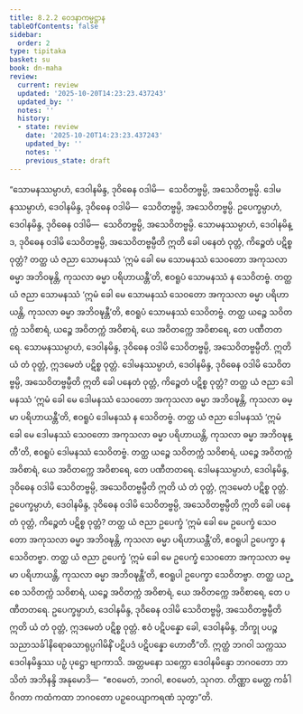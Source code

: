 ```yaml
---
title: 8.2.2 ဝေဒနာကမ္မဋ္ဌာန
tableOfContents: false
sidebar:
  order: 2
type: tipitaka
basket: su
book: dn-maha
review:
  current: review
  updated: '2025-10-20T14:23:23.437243'
  updated_by: ''
  notes: ''
  history:
  - state: review
    date: '2025-10-20T14:23:23.437243'
    updated_by: ''
    notes: ''
    previous_state: draft
---
```



<DynamicBreadcrumb />


<ReviewStatus review={frontmatter.review} showDetails={true} />

<HypothesisAnnotation frontmatter={frontmatter} />

<Division number="359" book="dn-maha" e="ch" v="7" p="221">

<Paragraph number="884" book="dn-maha">
“သောမနဿမ္ပာဟံ, ဒေဝါနမိန္ဒ, ဒုဝိဓေန ဝဒါမိ—  သေဝိတဗ္ဗမ္ပိ, အသေဝိတဗ္ဗမ္ပိ. ဒေါမနဿမ္ပာဟံ, ဒေဝါနမိန္ဒ, ဒုဝိဓေန ဝဒါမိ—  သေဝိတဗ္ဗမ္ပိ, အသေဝိတဗ္ဗမ္ပိ. ဥပေက္ခမ္ပာဟံ, ဒေဝါနမိန္ဒ, ဒုဝိဓေန ဝဒါမိ—  သေဝိတဗ္ဗမ္ပိ, အသေဝိတဗ္ဗမ္ပိ.
</Paragraph>

</Division>
<Division number="360" book="dn-maha" e="ch" v="7" p="221">

<Paragraph number="885" book="dn-maha">
သောမနဿမ္ပာဟံ, ဒေဝါနမိန္ဒ, ဒုဝိဓေန ဝဒါမိ သေဝိတဗ္ဗမ္ပိ, အသေဝိတဗ္ဗမ္ပီတိ ဣတိ ခေါ ပနေတံ ဝုတ္တံ, ကိဉ္စေတံ ပဋိစ္စ ဝုတ္တံ? တတ္ထ ယံ ဇညာ သောမနဿံ ‘ဣမံ ခေါ မေ သောမနဿံ သေဝတော အကုသလာ ဓမ္မာ အဘိဝဍ္ဎန္တိ, ကုသလာ ဓမ္မာ ပရိဟာယန္တီ’တိ, ဧဝရူပံ သောမနဿံ န သေဝိတဗ္ဗံ. တတ္ထ ယံ ဇညာ သောမနဿံ ‘ဣမံ ခေါ မေ သောမနဿံ သေဝတော အကုသလာ ဓမ္မာ ပရိဟာယန္တိ, ကုသလာ ဓမ္မာ အဘိဝဍ္ဎန္တီ’တိ, ဧဝရူပံ သောမနဿံ သေဝိတဗ္ဗံ. တတ္ထ ယဉ္စေ သဝိတက္ကံ သဝိစာရံ, ယဉ္စေ အဝိတက္ကံ အဝိစာရံ, ယေ အဝိတက္ကေ အဝိစာရေ, တေ ပဏီတတရေ. သောမနဿမ္ပာဟံ, ဒေဝါနမိန္ဒ, ဒုဝိဓေန ဝဒါမိ သေဝိတဗ္ဗမ္ပိ, အသေဝိတဗ္ဗမ္ပီတိ. ဣတိ ယံ တံ ဝုတ္တံ, ဣဒမေတံ ပဋိစ္စ ဝုတ္တံ.
</Paragraph>

</Division>
<Division number="361" book="dn-maha" e="ch" v="7" p="222">

<Paragraph number="886" book="dn-maha">
ဒေါမနဿမ္ပာဟံ, ဒေဝါနမိန္ဒ, ဒုဝိဓေန ဝဒါမိ သေဝိတဗ္ဗမ္ပိ, အသေဝိတဗ္ဗမ္ပီတိ ဣတိ ခေါ ပနေတံ ဝုတ္တံ, ကိဉ္စေတံ ပဋိစ္စ ဝုတ္တံ? တတ္ထ ယံ ဇညာ ဒေါမနဿံ ‘ဣမံ ခေါ မေ ဒေါမနဿံ သေဝတော အကုသလာ ဓမ္မာ အဘိဝဍ္ဎန္တိ, ကုသလာ ဓမ္မာ ပရိဟာယန္တီ’တိ, ဧဝရူပံ ဒေါမနဿံ န သေဝိတဗ္ဗံ. တတ္ထ ယံ ဇညာ ဒေါမနဿံ ‘ဣမံ ခေါ မေ ဒေါမနဿံ သေဝတော အကုသလာ ဓမ္မာ ပရိဟာယန္တိ, ကုသလာ ဓမ္မာ အဘိဝဍ္ဎန္တီ’တိ, ဧဝရူပံ ဒေါမနဿံ သေဝိတဗ္ဗံ. တတ္ထ ယဉ္စေ သဝိတက္ကံ သဝိစာရံ, ယဉ္စေ အဝိတက္ကံ အဝိစာရံ, ယေ အဝိတက္ကေ အဝိစာရေ, တေ ပဏီတတရေ. ဒေါမနဿမ္ပာဟံ, ဒေဝါနမိန္ဒ, ဒုဝိဓေန ဝဒါမိ သေဝိတဗ္ဗမ္ပိ, အသေဝိတဗ္ဗမ္ပီတိ ဣတိ ယံ တံ ဝုတ္တံ, ဣဒမေတံ ပဋိစ္စ ဝုတ္တံ.
</Paragraph>

</Division>
<Division number="362" book="dn-maha" e="ch" v="7" p="222">

<Paragraph number="887" book="dn-maha">
ဥပေက္ခမ္ပာဟံ, ဒေဝါနမိန္ဒ, ဒုဝိဓေန ဝဒါမိ သေဝိတဗ္ဗမ္ပိ, အသေဝိတဗ္ဗမ္ပီတိ ဣတိ ခေါ ပနေတံ ဝုတ္တံ, ကိဉ္စေတံ ပဋိစ္စ ဝုတ္တံ? တတ္ထ ယံ ဇညာ ဥပေက္ခံ ‘ဣမံ ခေါ မေ ဥပေက္ခံ သေဝတော အကုသလာ ဓမ္မာ အဘိဝဍ္ဎန္တိ, ကုသလာ ဓမ္မာ ပရိဟာယန္တီ’တိ, ဧဝရူပါ ဥပေက္ခာ န သေဝိတဗ္ဗာ. တတ္ထ ယံ ဇညာ ဥပေက္ခံ ‘ဣမံ ခေါ မေ ဥပေက္ခံ သေဝတော အကုသလာ ဓမ္မာ ပရိဟာယန္တိ, ကုသလာ ဓမ္မာ အဘိဝဍ္ဎန္တီ’တိ, ဧဝရူပါ ဥပေက္ခာ သေဝိတဗ္ဗာ. တတ္ထ ယဉ္စေ သဝိတက္ကံ သဝိစာရံ, ယဉ္စေ အဝိတက္ကံ အဝိစာရံ, ယေ အဝိတက္ကေ အဝိစာရေ, တေ ပဏီတတရေ. ဥပေက္ခမ္ပာဟံ, ဒေဝါနမိန္ဒ, ဒုဝိဓေန ဝဒါမိ သေဝိတဗ္ဗမ္ပိ, အသေဝိတဗ္ဗမ္ပီတိ ဣတိ ယံ တံ ဝုတ္တံ, ဣဒမေတံ ပဋိစ္စ ဝုတ္တံ.
</Paragraph>

</Division>
<Division number="363" book="dn-maha" e="ch" v="7" p="222">

<Paragraph number="888" book="dn-maha">
ဧဝံ ပဋိပန္နော ခေါ, ဒေဝါနမိန္ဒ, ဘိက္ခု ပပဉ္စသညာသင်္ခါနိရောဓသာရုပ္ပဂါမိနိံ ပဋိပဒံ ပဋိပန္နော ဟောတီ”တိ. ဣတ္ထံ ဘဂဝါ သက္ကဿ ဒေဝါနမိန္ဒဿ ပဉှံ ပုဋ္ဌော ဗျာကာသိ. အတ္တမနော သက္ကော ဒေဝါနမိန္ဒော ဘဂဝတော ဘာသိတံ အဘိနန္ဒိ အနုမောဒိ—  “ဧဝမေတံ, ဘဂဝါ, ဧဝမေတံ, သုဂတ. တိဏ္ဏာ မေတ္ထ ကင်္ခါ ဝိဂတာ ကထံကထာ ဘဂဝတော ပဉှဝေယျာကရဏံ သုတွာ”တိ.
</Paragraph>
</Division>